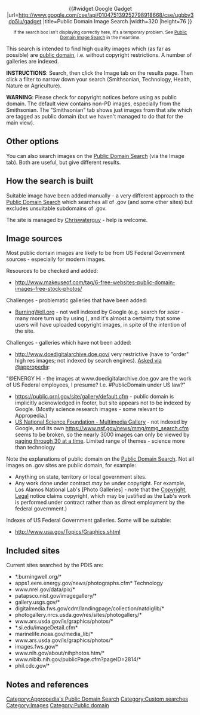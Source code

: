 {{shortcut|PDIS}}
<center>
{{#widget:Google Gadget
|url=http://www.google.com/cse/api/010475139252798918668/cse/ugbbv3dp5lu/gadget
|title=Public Domain Image Search
|width=320
|height=76
}}
</center>
<center><small>If the search box isn't displaying correctly here, it's a temporary problem. See [http://www.google.com/cse/home?cx=010475139252798918668:ugbbv3dp5lu Public Domain Image Search] in the meantime.</small></center>


This search is intended to find high quality images which (as far as possible) are [[public domain]], i.e. without copyright restrictions. A number of galleries are indexed. 

'''INSTRUCTIONS''': Search, then click the Image tab on the results page. Then click a filter to narrow down your search (Smithsonian, Technology, Health, Nature or Agriculture).

'''WARNING''': Please check for copyright notices before using as public domain. The default view contains non-PD images, especially from the Smithsonian. The "Smithsonian" tab shows just images from that site which are tagged as public domain (but we haven't managed to do that for the main view).

== Other options ==

You can also search images on the [[Public Domain Search]] (via the Image tab). Both are useful, but give different results. 

== How the search is built ==

{{under construction|December 2012|More galleries should be added. Please add suggestions on the {{talk page}}.}}

Suitable image have been added manually - a very different approach to the [[Public Domain Search]] which searches all of .gov (and some other sites) but excludes unsuitable subdomains of .gov.

The site is managed by [[User:Chriswaterguy|Chriswaterguy]] - help is welcome.

== Image sources ==

Most public domain images are likely to be from US Federal Government sources - especially for modern images.

Resources to be checked and added:
* http://www.makeuseof.com/tag/6-free-websites-public-domain-images-free-stock-photos/

Challenges - problematic galleries that have been added:
* [http://www.burningwell.org/ BurningWell.org] - not well indexed by Google (e.g. search for ''solar'' - many more turn up by using ), and it's almost a certainty that some users will have uploaded copyright images, in spite of the intention of the site.

Challenges - galleries which have not been added:
* http://www.doedigitalarchive.doe.gov/ very restrictive (have to "order" high res images; not indexed by search engines). [https://twitter.com/appropedia/status/276292536077807617 Asked via @appropedia]: 
"@ENERGY Hi - the images at www.doedigitalarchive.doe.gov are the work of US Federal employees, I presume? I.e. #PublicDomain under US law?"
* https://public.ornl.gov/site/gallery/default.cfm - public domain is implicitly acknowledged in footer, but site appears not to be indexed by Google. (Mostly science research images - some relevant to Appropedia.)
* [https://www.nsf.gov/news/mmg/ US National Science Foundation - Multimedia Gallery] - not indexed by Google, and its own https://www.nsf.gov/news/mmg/mmg_search.cfm seems to be broken, so the nearly 3000 images can only be viewed by [https://www.nsf.gov/news/mmg/index.cfm?s=0 paging through 30 at a time]. Limited range of themes - science more than technology

Note the explanations of public domain on the [[Public Domain Search]]. Not all images on .gov sites are public domain, for example:
* Anything on state, territory or local government sites.
* Any work done under contract ''may'' be under copyright. For example, Los Alamos National Lab's [Photo Galleries] - note that the [http://www.lanl.gov/resources/web-policies/copyright-legal.php Copyright, Legal] notice claims copyright, which may be justified as the Lab's work is performed under contract rather than as direct employment by the federal government.)

Indexes of US Federal Government galleries. Some will be suitable:
* http://www.usa.gov/Topics/Graphics.shtml

== Included sites ==

Current sites searched by the PDIS are:
* *.burningwell.org/*
* apps1.eere.energy.gov/news/photographs.cfm*    Technology 
* www.nrel.gov/data/pix/*
* patapsco.nist.gov/imagegallery/*
* gallery.usgs.gov/*
* digitalmedia.fws.gov/cdm/landingpage/collection/natdiglib/*
* photogallery.nrcs.usda.gov/res/sites/photogallery/*
* www.ars.usda.gov/is/graphics/photos/*
* *.si.edu/imageDetail.cfm*
* marinelife.noaa.gov/media_lib/*
* www.ars.usda.gov/is/graphics/photos/*
* images.fws.gov/*
* www.nih.gov/about/nihphotos.htm/*
* www.nibib.nih.gov/publicPage.cfm?pageID=2814/*
* phil.cdc.gov/*

== Notes and references ==
{{reflist}}


{{stub}}

[[Category:Appropedia's Public Domain Search]]
[[Category:Custom searches]]
[[Category:Images]]
[[Category:Public domain]]